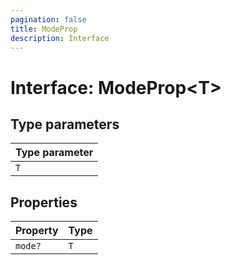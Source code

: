 ```yaml
---
pagination: false
title: ModeProp
description: Interface
---
```


# Interface: ModeProp\<T\>

## Type parameters

| Type parameter |
| :------ |
| `T` |

## Properties

| Property | Type |
| :------ | :------ |
| `mode?` | `T` |
